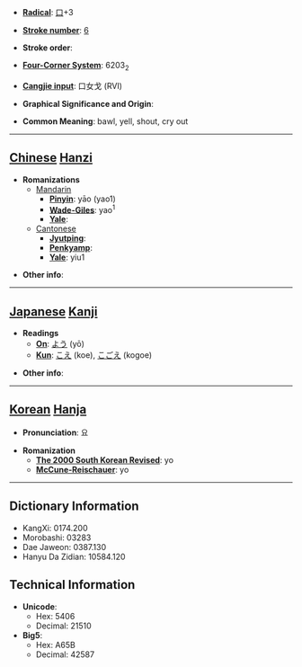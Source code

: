 * '''[[Wiktionary:Chinese radical index| Radical]]''': [[Wiktionary:Chinese radical index 口|口]]+3

* '''[[Wiktionary:Chinese total strokes index|Stroke number]]''': [[Wiktionary:Chinese total strokes index 6|6]]

* '''Stroke order''': 

* '''[[Wiktionary:Chinese four corner index|Four-Corner System]]''': 6203<sub>2</sub>

* '''[[Wiktionary:Chinese Cangjie index|Cangjie input]]''': 口女戈 (RVI)

* '''Graphical Significance and Origin''': 

* '''Common Meaning''': bawl, yell, shout, cry out

----

== [[Chinese]] [[Hanzi]] ==

* '''Romanizations'''
** [[Mandarin]]
*** '''[[Pinyin]]''': yāo (yao1)
*** '''[[Wade-Giles]]''': yao<sup>1</sup>
*** '''[[Yale]]''': 
**[[Cantonese]]
***'''[[Jyutping]]''':
***'''[[Penkyamp]]''': 
***'''[[Yale]]''': yiu1

* '''Other info''': 

----

== [[Japanese]] [[Kanji]] ==

* '''Readings'''
** '''[[On]]''': [[よう]] (yō)
** '''[[Kun]]''': [[こえ]] (koe), [[こごえ]] (kogoe)

* '''Other info''':  

----

== [[Korean]] [[Hanja]] ==

* '''Pronunciation''': 요

* '''Romanization'''
** '''[[The 2000 South Korean Revised Romanization|The 2000 South Korean Revised]]''': yo
** '''[[McCune-Reischauer]]''': yo

----

== Dictionary Information ==

* KangXi: 0174.200
* Morobashi: 03283
* Dae Jaweon: 0387.130
* Hanyu Da Zidian: 10584.120

== Technical Information ==

* '''Unicode''':
** Hex: 5406
** Decimal: 21510
* '''Big5''':
** Hex: A65B
** Decimal: 42587
